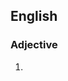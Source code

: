 {{also|duck-footed}}

==English==

===Adjective===
{{en-adj}}

# {{alternative spelling of|duck-footed|lang=en}}